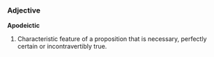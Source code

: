 ===Adjective===
'''Apodeictic'''
# Characteristic feature of a proposition that is necessary, perfectly certain or incontravertibly true.